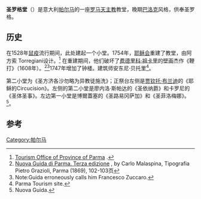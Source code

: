 '''圣罗格堂'''（{{lang-it|Chiesa di San Rocco}}）是意大利[[帕尔马|帕尔马]]的一座[[罗马天主教|罗马天主教]]教堂，晚期[[巴洛克式建筑|巴洛克]]风格，供奉圣罗格。

==历史==
在1528年[[鼠疫|鼠疫]]流行期间，此处建起一个小堂。1754年，[[耶稣会|耶稣会]]重建了教堂，由阿方索 Torregiani设计。<ref>[http://turismo.parma.it/page.asp?IDCategoria=260&IDSezione=1094&ID=38189 Tourism Office of Province of Parma] {{Wayback|url=http://turismo.parma.it/page.asp?IDCategoria=260&IDSezione=1094&ID=38189 |date=20150207101916 }}.</ref> 在重建期间，他们破坏了[[费德里科·祖卡里|费德里科·祖卡里]]的壁画杰作《鞭打》（1608年）。<ref>[https://books.google.com/books?id=Hp9XAAAAcAAJ Nuova Guida di Parma. Terza edizione] {{Wayback|url=https://books.google.com/books?id=Hp9XAAAAcAAJ |date=20160402073221 }}, by Carlo Malaspina, Tipografia Pietro Grazioli, Parma (1869), 102-103页</ref><ref>Note:Guida erroneously calls him Francesco Zuccaro.</ref>1747年增加了钟楼。建筑师安东尼·贝托里<ref>Parma Tourism site.</ref>。

第二小堂为《圣方济各沙勿略为异教徒施洗》；正祭台左侧是[[贾钦托·布兰迪|贾钦托·布兰迪]]的《耶稣的Circucision》。左侧的第二小堂是廖内洛·斯帕达的《圣依纳爵》和卡罗尼的《圣体圣事》。左边第一小堂是博爾蓋塞的《圣路易冈萨加》和《圣菲洛梅娜》。<ref>Nuova Guida.</ref>。

==参考==
{{Reflist}}
{{coord|44.9322|N|9.9996|E|source:wikidata|display=title}}
[[Category:帕尔马|Category:帕尔马]]